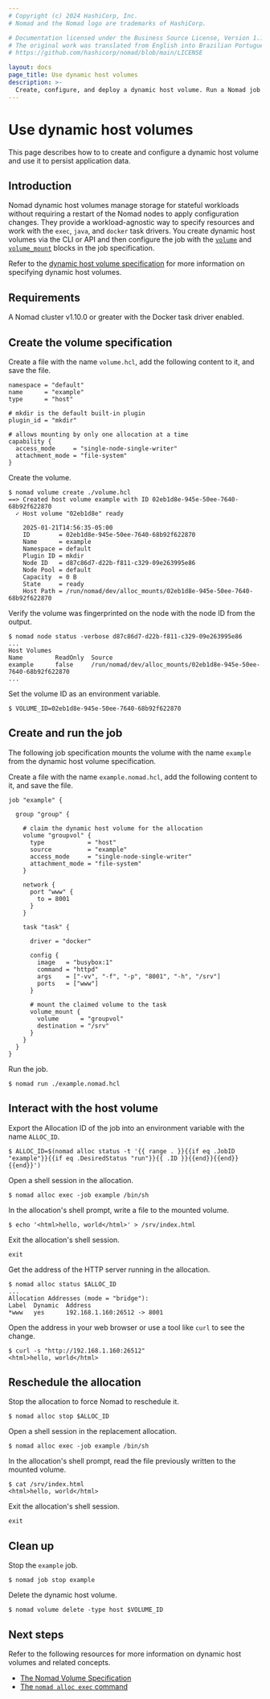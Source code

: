 ```yaml
---
# Copyright (c) 2024 HashiCorp, Inc.
# Nomad and the Nomad logo are trademarks of HashiCorp.

# Documentation licensed under the Business Source License, Version 1.1.
# The original work was translated from English into Brazilian Portuguese.
# https://github.com/hashicorp/nomad/blob/main/LICENSE

layout: docs
page_title: Use dynamic host volumes
description: >-
  Create, configure, and deploy a dynamic host volume. Run a Nomad job with a workload that uses the dynamic host volume for the persistent storage of application data.
---
```


# Use dynamic host volumes

This page describes how to to create and configure a dynamic host volume and use
it to persist application data.

## Introduction

Nomad dynamic host volumes manage storage for stateful workloads without
requiring a restart of the Nomad nodes to apply configuration changes. They
provide a workload-agnostic way to specify resources and work with the `exec`,
`java`, and `docker` task drivers. You create dynamic host volumes via the CLI
or API and then configure the job with the
[`volume`](/nomad/docs/job-specification/volume) and
[`volume_mount`](/nomad/docs/job-specification/volume_mount) blocks in the job
specification.

Refer to the [dynamic host volume
specification][dhv_spec] for more information on specifying dynamic host
volumes.

## Requirements

A Nomad cluster v1.10.0 or greater with the Docker task driver enabled.

## Create the volume specification


Create a file with the name `volume.hcl`, add the following content to it, and
save the file.

<CodeBlockConfig filename="volume.hcl">

```hcl
namespace = "default"
name      = "example"
type      = "host"

# mkdir is the default built-in plugin
plugin_id = "mkdir"

# allows mounting by only one allocation at a time
capability {
  access_mode     = "single-node-single-writer"
  attachment_mode = "file-system"
}
```

</CodeBlockConfig>

Create the volume.

```shell-session
$ nomad volume create ./volume.hcl
==> Created host volume example with ID 02eb1d8e-945e-50ee-7640-68b92f622870
  ✓ Host volume "02eb1d8e" ready

    2025-01-21T14:56:35-05:00
    ID        = 02eb1d8e-945e-50ee-7640-68b92f622870
    Name      = example
    Namespace = default
    Plugin ID = mkdir
    Node ID   = d87c86d7-d22b-f811-c329-09e263995e86
    Node Pool = default
    Capacity  = 0 B
    State     = ready
    Host Path = /run/nomad/dev/alloc_mounts/02eb1d8e-945e-50ee-7640-68b92f622870
```

Verify the volume was fingerprinted on the node with the node ID from the output.

```shell-session
$ nomad node status -verbose d87c86d7-d22b-f811-c329-09e263995e86
...
Host Volumes
Name         ReadOnly  Source
example      false     /run/nomad/dev/alloc_mounts/02eb1d8e-945e-50ee-7640-68b92f622870
...
```

Set the volume ID as an environment variable.

```shell-session
$ VOLUME_ID=02eb1d8e-945e-50ee-7640-68b92f622870
```

## Create and run the job

The following job specification mounts the volume with the name `example` from
the dynamic host volume specification.

Create a file with the name `example.nomad.hcl`, add the following content to
it, and save the file.

<CodeBlockConfig filename="example.nomad.hcl">

```hcl
job "example" {

  group "group" {

    # claim the dynamic host volume for the allocation
    volume "groupvol" {
      type            = "host"
      source          = "example"
      access_mode     = "single-node-single-writer"
      attachment_mode = "file-system"
    }

    network {
      port "www" {
        to = 8001
      }
    }

    task "task" {

      driver = "docker"

      config {
        image   = "busybox:1"
        command = "httpd"
        args    = ["-vv", "-f", "-p", "8001", "-h", "/srv"]
        ports   = ["www"]
      }

      # mount the claimed volume to the task
      volume_mount {
        volume      = "groupvol"
        destination = "/srv"
      }
    }
  }
}
```

</CodeBlockConfig>

Run the job.

```shell-session
$ nomad run ./example.nomad.hcl
```

## Interact with the host volume

Export the Allocation ID of the job into an environment variable with the name `ALLOC_ID`.

```shell-session
$ ALLOC_ID=$(nomad alloc status -t '{{ range . }}{{if eq .JobID "example"}}{{if eq .DesiredStatus "run"}}{{ .ID }}{{end}}{{end}}{{end}}')
```

Open a shell session in the allocation.

```shell-session
$ nomad alloc exec -job example /bin/sh
```

In the allocation's shell prompt, write a file to the mounted volume.

```shell-session
$ echo '<html>hello, world</html>' > /srv/index.html
```

Exit the allocation's shell session.

```shell-session
exit
```

Get the address of the HTTP server running in the allocation.

```shell-session
$ nomad alloc status $ALLOC_ID
...
Allocation Addresses (mode = "bridge"):
Label  Dynamic  Address
*www   yes      192.168.1.160:26512 -> 8001
```


Open the address in your web browser or use a tool like `curl` to see the change.

```shell-session
$ curl -s "http://192.168.1.160:26512"
<html>hello, world</html>
```

## Reschedule the allocation

Stop the allocation to force Nomad to reschedule it.

```shell-session
$ nomad alloc stop $ALLOC_ID
```

Open a shell session in the replacement allocation.

```shell-session
$ nomad alloc exec -job example /bin/sh
```

In the allocation's shell prompt, read the file previously written to the
mounted volume.

```shell-session
$ cat /srv/index.html
<html>hello, world</html>
```

Exit the allocation's shell session.

```shell-session
exit
```

## Clean up

Stop the `example` job.

```shell-session
$ nomad job stop example
```

Delete the dynamic host volume.

```shell-session
$ nomad volume delete -type host $VOLUME_ID
```

## Next steps


Refer to the following resources for more information on dynamic host volumes
and related concepts.

- [The Nomad Volume Specification][dhv_spec]
- [The `nomad alloc exec` command][alloc_exec]

[dhv_spec]: /nomad/docs/other-specifications/volume/host
[config_static_host_vol]: /nomad/docs/configuration/client#host_volume-block
[tutorial_static_host_vol]: /nomad/docs/stateful-workloads/static-host-volumes
[tf]: https://github.com/hashicorp/nomad/tree/main/terraform#provision-a-nomad-cluster-in-the-cloud
[alloc_exec]: /nomad/commands/alloc/exec
